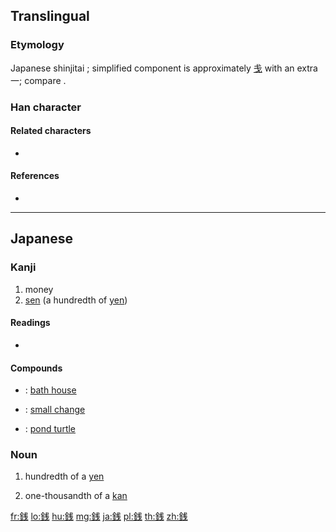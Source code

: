 {{character info/new}}
{{also|錢}}
==Translingual==
{{Han simplified forms|錢|銭|钱}}

===Etymology===
Japanese shinjitai {{Han simp|錢|f=戔|t=㦮}}; simplified component is approximately [[戋]] with an extra 一; compare {{l|ja|残}}.

===Han character===
{{Han char|rn=167|rad=金|as=06|sn=14|four=|canj=CIQ|ids=⿰金㦮}}

====Related characters====
* {{l|ja|残}}

====References====
* {{Han ref|kx=1305.211|dkj=40413|dj=1808.080|hdz=64193.030|uh=92AD|ud=37549}}

----

==Japanese==

===Kanji===
{{ja-kanji|grade=5|rs=金06|style=s|kyu=錢}}

# money
# [[sen]] (a hundredth of [[yen]])

====Readings====
* {{ja-readings|goon=[[せん]] (sen), [[ぜん]] (zen)|kun=[[ぜに]] (zeni), [[すき]] (suki)|kanon=[[せん]] (sen)}}

====Compounds====
* {{ja-r|銭湯|せんとう}}: [[bath house]]
* {{ja-r|小銭|こぜに}}: [[small change]]
* {{ja-r|銭亀|ぜにがめ}}: [[pond turtle]]

===Noun===
{{ja-noun|せん}}

# hundredth of a [[yen]]
# {{lb|ja|obsolete|archaic}} one-thousandth of a [[kan]]

[[fr:銭]]
[[lo:銭]]
[[hu:銭]]
[[mg:銭]]
[[ja:銭]]
[[pl:銭]]
[[th:銭]]
[[zh:銭]]